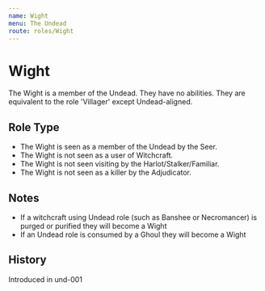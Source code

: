 ```yaml
---
name: Wight
menu: The Undead
route: roles/Wight
---
```



# Wight

The Wight is a member of the Undead. They have no abilities. They are equivalent to the role 'Villager' except Undead-aligned.

## Role Type

- The Wight is seen as a member of the Undead by the Seer.
- The Wight is not seen as a user of Witchcraft.
- The Wight is not seen visiting by the Harlot/Stalker/Familiar.
- The Wight is not seen as a killer by the Adjudicator.

## Notes

- If a witchcraft using Undead role (such as Banshee or Necromancer) is purged or purified they will become a Wight
- If an Undead role is consumed by a Ghoul they will become a Wight

## History

<Timeline lineColor="white">
  <Event interval="2018-07-17">Introduced in und-001</Event>
</Timeline>

